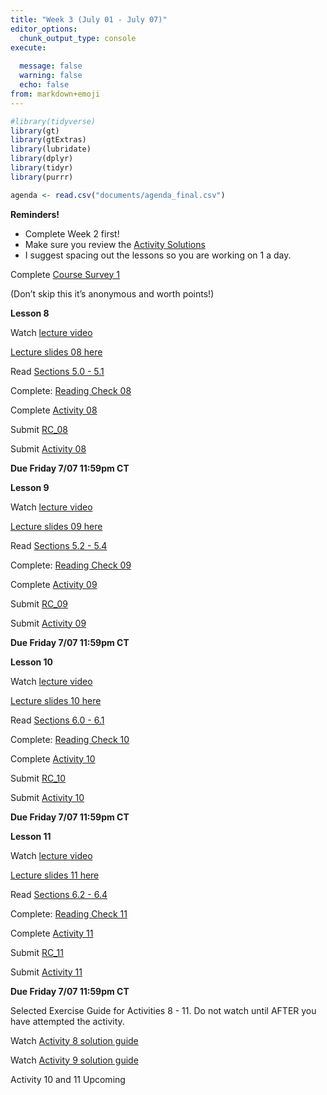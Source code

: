 ```yaml
---
title: "Week 3 (July 01 - July 07)"
editor_options: 
  chunk_output_type: console
execute:
  
  message: false
  warning: false
  echo: false
from: markdown+emoji
---
```


```r
#library(tidyverse)
library(gt)
library(gtExtras)
library(lubridate)
library(dplyr)
library(tidyr)
library(purrr)

agenda <- read.csv("documents/agenda_final.csv") 
```

::: slide-deck
**Reminders!**

- Complete Week 2 first!
-   Make sure you review the [Activity Solutions](/course-solutions.html)
-   I suggest spacing out the lessons so you are working on 1 a day.
:::


::: tutorial

Complete [Course Survey 1](https://canvas.northwestern.edu/courses/192604/quizzes/209278)

(Don't skip this it's anonymous and worth points!)
:::

::: slide-deck
**Lesson 8**

::: video
Watch [lecture video](https://northwestern.hosted.panopto.com/Panopto/Pages/Viewer.aspx?id=f04d629a-7a6d-458a-8429-b03100d16a0a)
:::

::: slides
[Lecture slides 08 here](/slides/lec08.html)
:::

::: source
Read [Sections 5.0 - 5.1](https://nustat.github.io/intro-stat-data-sci/05-regression.html)
:::

::: source
Complete: [Reading Check 08](https://amkuyper.shinyapps.io/08_regression1/)
:::

::: source
Complete [Activity 08](https://posit.cloud/spaces/321338/content/5176486)
:::

::: homework
Submit [RC_08](https://canvas.northwestern.edu/courses/192604/assignments/1244676)

Submit [Activity 08](https://canvas.northwestern.edu/courses/192604/assignments/1244641)

**Due Friday 7/07 11:59pm CT**
:::
:::

::: slide-deck
**Lesson 9**

::: video
Watch [lecture video](https://northwestern.hosted.panopto.com/Panopto/Pages/Viewer.aspx?id=598e9e41-2f2a-435e-8a0e-b03100d169d0)
:::

::: slides
[Lecture slides 09 here](/slides/lec09.html)
:::

::: source
Read [Sections 5.2 - 5.4](https://nustat.github.io/intro-stat-data-sci/05-regression.html)
:::

::: source
Complete: [Reading Check 09](https://amkuyper.shinyapps.io/09_regression2/)
:::

::: source
Complete [Activity 09](https://posit.cloud/spaces/321338/content/5176487)
:::

::: homework
Submit [RC_09](https://canvas.northwestern.edu/courses/192604/assignments/1244677)

Submit [Activity 09](https://canvas.northwestern.edu/courses/192604/assignments/1244642)

**Due Friday 7/07 11:59pm CT**
:::
:::

::: slide-deck
**Lesson 10**

::: video
Watch [lecture video](https://northwestern.hosted.panopto.com/Panopto/Pages/Viewer.aspx?id=ccffb5e8-624d-458c-b4db-b03100d16978)
:::

::: slides
[Lecture slides 10 here](/slides/lec10.html)
:::

::: source
Read [Sections 6.0 - 6.1](https://nustat.github.io/intro-stat-data-sci/06-multiple-regression.html)
:::

::: source
Complete: [Reading Check 10](https://amkuyper.shinyapps.io/10_regression3/)
:::

::: source
Complete [Activity 10](https://posit.cloud/spaces/321338/content/5176488)
:::

::: homework
Submit [RC_10](https://canvas.northwestern.edu/courses/192604/assignments/1244678)

Submit [Activity 10](https://canvas.northwestern.edu/courses/192604/assignments/1244643)

**Due Friday 7/07 11:59pm CT**
:::
:::

::: slide-deck
**Lesson 11**

::: video
Watch [lecture video](https://northwestern.hosted.panopto.com/Panopto/Pages/Viewer.aspx?id=d758dfc0-f25d-4ac2-bb87-b03100d16933)
:::

::: slides
[Lecture slides 11 here](/slides/lec11.html)
:::

::: source
Read [Sections 6.2 - 6.4](https://nustat.github.io/intro-stat-data-sci/06-multiple-regression.html)
:::

::: source
Complete: [Reading Check 11](https://amkuyper.shinyapps.io/11_regression4/)
:::

::: source
Complete [Activity 11](https://posit.cloud/spaces/321338/content/5176489)
:::

::: homework
Submit [RC_11](https://canvas.northwestern.edu/courses/192604/assignments/1244679)

Submit [Activity 11](https://canvas.northwestern.edu/courses/192604/assignments/1244644)

**Due Friday 7/07 11:59pm CT**
:::
:::

::: lab
Selected Exercise Guide for Activities 8 - 11. Do not watch until AFTER you have attempted the activity.

::: video
Watch [Activity 8 solution guide](https://northwestern.hosted.panopto.com/Panopto/Pages/Viewer.aspx?id=29ca7d52-42a6-4ab8-bfa4-b034012a783b)
:::

::: video
Watch [Activity 9 solution guide](https://northwestern.hosted.panopto.com/Panopto/Pages/Viewer.aspx?id=ea29da12-12f4-4b18-ba3b-b034012a7814)
:::
::: video
Activity 10 and 11 Upcoming
:::
:::
